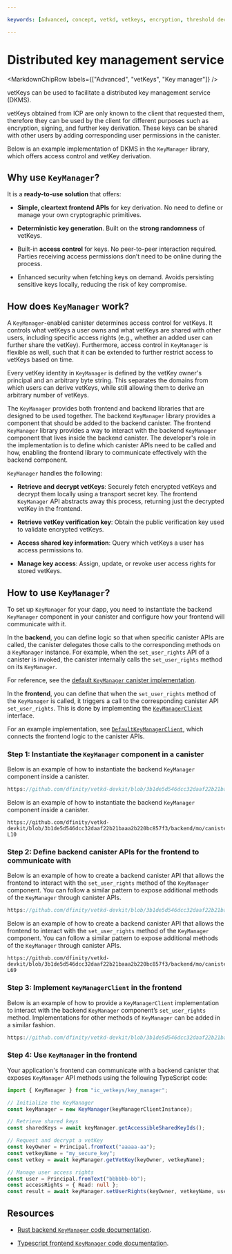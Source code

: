 ```yaml
---

keywords: [advanced, concept, vetkd, vetkeys, encryption, threshold decryption, encrypted threshold key derivation, key manager, dkms, distributed key management service]

---
```



# Distributed key management service

<MarkdownChipRow labels={["Advanced", "vetKeys", "Key manager"]} />

vetKeys can be used to facilitate a distributed key management service (DKMS).

vetKeys obtained from ICP are only known to the client that requested them, therefore they can be used by the client for different purposes such as encryption, signing, and further key derivation.
These keys can be shared with other users by adding corresponding user permissions in the canister.

Below is an example implementation of DKMS in the `KeyManager` library, which offers access control and vetKey derivation.

## Why use `KeyManager`?

It is a **ready-to-use solution** that offers:

- **Simple, cleartext frontend APIs** for key derivation. No need to define or manage your own cryptographic primitives.

- **Deterministic key generation**. Built on the **strong randomness** of vetKeys.

- Built-in **access control** for keys. No peer-to-peer interaction required. Parties receiving access permissions don’t need to be online during the process. 

- Enhanced security when fetching keys on demand. Avoids persisting sensitive keys locally, reducing the risk of key compromise.

## How does `KeyManager` work?

A `KeyManager`-enabled canister determines access control for vetKeys. It controls what vetKeys a user owns and what vetKeys are shared with other users, including specific access rights (e.g., whether an added user can further share the vetKey). Furthermore, access control in `KeyManager` is flexible as well, such that it can be extended to further restrict access to vetKeys based on time.

Every vetKey identity in `KeyManager` is defined by the vetKey owner's principal and an arbitrary byte string. This separates the domains from which users can derive vetKeys, while still allowing them to derive an arbitrary number of vetKeys.

The `KeyManager` provides both frontend and backend libraries that are designed to be used together.
The backend `KeyManager` library provides a component that should be added to the backend canister.
The frontend `KeyManager` library provides a way to interact with the backend `KeyManager` component that lives inside the backend canister.
The developer's role in the implementation is to define which canister APIs need to be called and how, enabling the frontend library to communicate effectively with the backend component.

`KeyManager` handles the following:

- **Retrieve and decrypt vetKeys**: Securely fetch encrypted vetKeys and decrypt them locally using a transport secret key. The frontend `KeyManager` API abstracts away this process, returning just the decrypted vetKey in the frontend.

- **Retrieve vetKey verification key**: Obtain the public verification key used to validate encrypted vetKeys.

- **Access shared key information**: Query which vetKeys a user has access permissions to.

- **Manage key access**: Assign, update, or revoke user access rights for stored vetKeys.

## How to use `KeyManager`?

To set up `KeyManager` for your dapp, you need to instantiate the backend `KeyManager` component in your canister and configure how your frontend will communicate with it.

In the **backend**, you can define logic so that when specific canister APIs are called, the canister delegates those calls to the corresponding methods on a `KeyManager` instance. For example, when the `set_user_rights` API of a canister is invoked, the canister internally calls the `set_user_rights` method on its `KeyManager`.

For reference, see the [default `KeyManager` canister implementation](https://github.com/dfinity/vetkd-devkit/blob/3b1de5d546dcc32daaf22b21baaa2b220bc857f3/backend/rs/canisters/ic_vetkeys_manager_canister/src/lib.rs).

In the **frontend**, you can define that when the `set_user_rights` method of the `KeyManager` is called, it triggers a call to the corresponding canister API `set_user_rights`. This is done by implementing the [`KeyManagerClient`](https://5lfyp-mqaaa-aaaag-aleqa-cai.icp0.io/interfaces/ic_vetkeys_tools.KeyManagerClient.html) interface.

For an example implementation, see [`DefaultKeyManagerClient`](https://github.com/dfinity/vetkd-devkit/blob/3b1de5d546dcc32daaf22b21baaa2b220bc857f3/frontend/ic_vetkeys/src/key_manager/key_manager_canister.ts), which connects the frontend logic to the canister APIs.

### Step 1: Instantiate the `KeyManager` component in a canister

<AdornedTabs groupId="languages">

<TabItem value="rs" label="Rust" default>

Below is an example of how to instantiate the backend `KeyManager` component inside a canister.

```rust no-repl reference
https://github.com/dfinity/vetkd-devkit/blob/3b1de5d546dcc32daaf22b21baaa2b220bc857f3/backend/rs/canisters/ic_vetkeys_manager_canister/src/lib.rs#L1-L17
```

</TabItem>

<TabItem value="motoko" label="Motoko">

Below is an example of how to instantiate the backend `KeyManager` component inside a canister.

```motoko no-repl reference
https://github.com/dfinity/vetkd-devkit/blob/3b1de5d546dcc32daaf22b21baaa2b220bc857f3/backend/mo/canisters/ic_vetkeys_manager_canister/src/Main.mo#L1-L10
```

</TabItem>
</AdornedTabs>

### Step 2: Define backend canister APIs for the frontend to communicate with

<AdornedTabs groupId="languages">

<TabItem value="rs" label="Rust" default>

Below is an example of how to create a backend canister API that allows the frontend to interact with the `set_user_rights` method of the `KeyManager` component. You can follow a similar pattern to expose additional methods of the `KeyManager` through canister APIs.

```rust no-repl reference
https://github.com/dfinity/vetkd-devkit/blob/3b1de5d546dcc32daaf22b21baaa2b220bc857f3/backend/rs/canisters/ic_vetkeys_manager_canister/src/lib.rs#L70-L81
```

</TabItem>

<TabItem value="motoko" label="Motoko">

Below is an example of how to create a backend canister API that allows the frontend to interact with the `set_user_rights` method of the `KeyManager` component. You can follow a similar pattern to expose additional methods of the `KeyManager` through canister APIs.

```motoko no-repl reference
https://github.com/dfinity/vetkd-devkit/blob/3b1de5d546dcc32daaf22b21baaa2b220bc857f3/backend/mo/canisters/ic_vetkeys_manager_canister/src/Main.mo#L62-L69
```

</TabItem>
</AdornedTabs>

### Step 3: Implement `KeyManagerClient` in the frontend

<AdornedTabs groupId="languages">

<TabItem value="ts" label="Typescript" default>

Below is an example of how to provide a `KeyManagerClient` implementation to interact with the backend `KeyManager` component’s `set_user_rights` method. Implementations for other methods of `KeyManager` can be added in a similar fashion.

```ts no-repl reference
https://github.com/dfinity/vetkd-devkit/blob/3b1de5d546dcc32daaf22b21baaa2b220bc857f3/frontend/ic_vetkeys/src/key_manager/key_manager_canister.ts#L25-L32
```

</TabItem>
</AdornedTabs>

### Step 4: Use `KeyManager` in the frontend

Your application's frontend can communicate with a backend canister that exposes `KeyManager` API methods using the following TypeScript code:

<AdornedTabs groupId="languages">
<TabItem value="ts" label="Typescript" default>


```ts
import { KeyManager } from "ic_vetkeys/key_manager";

// Initialize the KeyManager
const keyManager = new KeyManager(keyManagerClientInstance);

// Retrieve shared keys
const sharedKeys = await keyManager.getAccessibleSharedKeyIds();

// Request and decrypt a vetKey
const keyOwner = Principal.fromText("aaaaa-aa");
const vetkeyName = "my_secure_key";
const vetkey = await keyManager.getVetKey(keyOwner, vetkeyName);

// Manage user access rights
const user = Principal.fromText("bbbbbb-bb");
const accessRights = { Read: null };
const result = await keyManager.setUserRights(keyOwner, vetkeyName, user, accessRights);
```

</TabItem>
</AdornedTabs>

## Resources

- [Rust backend `KeyManager` code documentation](https://docs.rs/ic-vetkeys/latest/ic_vetkeys/key_manager/struct.KeyManager.html).

- [Typescript frontend `KeyManager` code documentation](https://dfinity.github.io/vetkeys/classes/_dfinity_vetkeys_key_manager.KeyManager.html).

<!----
- TODO: end-to-end example
----->